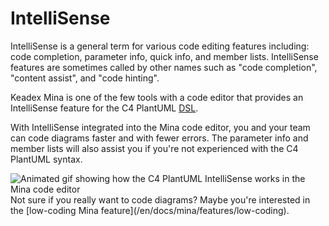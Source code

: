 
# IntelliSense

IntelliSense is a general term for various code editing features including: code completion, parameter info, quick info, and member lists.
IntelliSense features are sometimes called by other names such as "code completion", "content assist", and "code hinting".

Keadex Mina is one of the few tools with a code editor that provides an IntelliSense feature for the C4 PlantUML [DSL](https://en.wikipedia.org/wiki/Domain-specific_language).

With IntelliSense integrated into the Mina code editor, you and your team can code diagrams faster and with fewer errors. The parameter info and member lists will also assist you if you're not experienced with the C4 PlantUML syntax.

<div className="my-5 block md:flex md:flex-wrap items-center justify-center">
  <Image src={minaIntellisense} alt="Animated gif showing how the C4 PlantUML IntelliSense works in the Mina code editor" height={500} className="mx-0 my-5 md:mx-5"/>
</div>

<Callout type="info" emoji="ℹ️">
  Not sure if you really want to code diagrams? Maybe you're interested in the [low-coding Mina feature](/en/docs/mina/features/low-coding).
</Callout>
